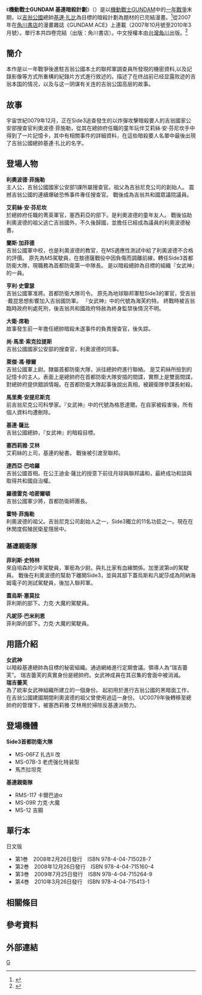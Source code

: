 {{noteTA|G1=GundamUC}}
{{Infobox animanga/Headerofja
|title=機動戰士GUNDAM 基連暗殺計畫
|image= 
|size= 
|japanese= 機動戦士ガンダム ギレン暗殺計画
|english=
|kana= きどうせんしガンダム ギレンあんさつけいかく
|romaji= 
|genre= 
}}
{{Infobox animanga/Manga
|標題= [[機動戰士GUNDAM_基連暗殺計畫|機動戰士GUNDAM 基連暗殺計畫]]
|作者= [[Ark_Performance|Ark Performance]]
|原作= [[富野由悠季|富野由悠季]]
|作畫= [[Ark_Performance|Ark Performance]]
|出版社= [[角川書店|角川書店]]
|連載雜誌= [[GUNDAM_ACE|《GUNDAM ACE》]]
|label= 
|發售日= 
|開始= 2007年
|結束= 完結
|冊數= 4卷
|話數= 
|其他= 
}}
{{Infobox animanga/Footer}}
《'''機動戰士GUNDAM 基連暗殺計劃'''》（{{lang-ja|機動戦士ガンダム ギレン暗殺計画}}）是以[[機動戰士GUNDAM|機動戰士GUNDAM]]中的[[一年戰爭|一年戰爭]]末期，以[[吉翁公國|吉翁公國]]總帥[[扎比家族|基連·扎比]]為目標的暗殺計劃為題材的已完結漫畫。<ref>{{Cite web |url=http://www.kadokawa.co.jp/product/200712000037/ |title=存档副本 |access-date=2014-02-08 |archive-date=2021-01-22 |archive-url=https://web.archive.org/web/20210122140213/https://www.kadokawa.co.jp/product/200712000037/ |dead-url=no }}</ref>從2007年在[[角川書店|角川書店]]的漫畫雜誌《GUNDAM ACE》上連載（2007年10月號至2010年3月號）。單行本共四卷完結（出版：角川書店）。中文授權本由[[台灣角川|台灣角川]]出版。<ref>{{Cite web |url=https://www.kadokawa.com.tw/p1-products_detail.php?id=9d7eikZDuI3wJppaXDkBUE8Dk0pl6vYRfgxHQLPpI0o |title=存档副本 |access-date=2014-02-08 |archive-date=2016-04-13 |archive-url=https://web.archive.org/web/20160413170813/https://www.kadokawa.com.tw/p1-products_detail.php?id=9d7eikZDuI3wJppaXDkBUE8Dk0pl6vYRfgxHQLPpI0o |dead-url=no }}</ref>

== 簡介 ==
本作是以一年戰爭後進駐吉翁公國本土的聯邦軍調查員所發現的機密資料,以及記錄影像等方式所重構的紀錄片方式進行敘述的。描述了在终战前已经显露败迹的吉翁本国的情况，以及与这一阴谋有关连的吉翁公国高层的故事。
== 故事 ==
宇宙世紀0079年12月，正在Side3追查發生的以炸彈攻擊暗殺要人的吉翁國家公安部搜查官利奧波德·菲施勒，從其在總帥府任職的童年玩伴艾莉絲·安·芬尼坎手中得到了一片記憶卡，其中有相關事件的詳細資料，在這些暗殺要人名單中最後出現了吉翁公國總帥基連·扎比的名字。
== 登場人物 ==
'''利奧波德·菲施勒'''<br />

主人公，吉翁公國國家公安部1課所屬搜查官。祖父為吉翁尼克公司的創始人。
震撼吉翁公國的連續爆破恐怖事件專任搜查官。
戰後成為吉翁共和國眾議院議員。

'''艾莉絲·安·芬尼坎'''<br />

於總帥府任職的菁英軍官，塞西莉亞的部下。是利奧波德的童年友人。
戰後協助利奧波德的祖父逃亡吉翁國外，不久後歸國，並擔任已經成為議員的利奧波德秘書。

'''蘭斯·加菲德'''<br />

吉翁公國軍中校，也是利奧波德的教官，在MS適應性測試中給了利奧波德不合格的評價。
原先為MS駕駛員，在敖德薩戰役中因負傷而調離前線，轉任Side3首都防衛大隊，現職務為首都防衛第一中隊長。
是以暗殺總帥為目標的組織『女武神』的一員。

'''亨利·史雷瑟'''<br />

吉翁公國軍准將。首都防衛大隊司令。
原先為地球聯邦軍駐Side3的軍官，受吉翁·戴昆思想影響加入吉翁國防軍。
『女武神』中的代號為海芙約特。
終戰時被吉翁臨時政府判處死刑，後吉翁共和國政府特赦為終身監禁後情況不明。

'''大衛·席勒'''<br />

故事發生前一年擔任總帥暗殺未遂事件的負責搜查官，後失踪。

'''尚·馬里·索克拉提斯'''<br />

吉翁公國國家公安部的搜查官，利奧波德的同事。

'''萊傑·馮·穆爾'''<br />

吉翁公國軍上尉。隸屬首都防衛大隊，派往總帥府進行聯絡。
是艾莉絲所撿到的記憶卡的主人。表面上是總帥府在首都防衛大隊安插的間諜，實際上是雙面間諜，對總帥府提供錯誤情報。在首都防衛大隊起事後說出真相，被親衛隊參謀長射殺。

'''馬里奧·安提尼斯克'''<br />

前吉翁尼克公司科學家。『女武神』中的代號為格恩達爾。在自家被殺害後，所有個人資料均遭刪除。

'''基連·薩比'''<br />

吉翁公國總帥，『女武神』的暗殺目標。

'''塞西莉雅·艾林'''<br />

艾莉絲的上司，基連的秘書。
戰後被引渡至聯邦。

'''達西亞·巴哈羅'''<br />

吉翁公國首相。在公王迪金·薩比的授意下前往月球與聯邦議和，最終成功和談與取得共和國自治權。

'''羅德雷克·哈密爾頓'''<br />

吉翁公國軍少將，首都防衛師團長。

'''霍特·菲施勒'''<br />

利奧波德的祖父。吉翁尼克公司創始人之一，Side3獨立的11名功臣之一。現在在休閒度假殖民衛星隱居中。

=== 基連親衛隊 ===
'''菲利斯·史特林'''<br />

來自培森的少年駕駛員，軍銜為少尉。與扎比家有血緣關係。加里波第α的駕駛員。
戰後在利奧波德的幫助下離開Side3，並與其部下蓋烏斯和凡妮莎成為阿納海姆電子的測試駕駛員，後加入聯邦軍。

'''蓋烏斯·塞莫拉'''<br />

菲利斯的部下。力克·大魔的駕駛員。

'''凡妮莎·巴米利恩'''<br />

菲利斯的部下。力克·大魔的駕駛員。

== 用語介紹 ==
'''女武神'''<br />

以暗殺基連總帥為目標的秘密組織。通過網絡進行定期會議。領導人為“瑞吉蕾芙”。
瑞吉蕾芙的真實身份是總帥府。女武神成員在其召集的會面中被消滅。<br />

'''瑞吉蕾芙'''<br />

為了統率女武神組織所建立的一個身份。
起初用於進行吉翁公國的黑暗面工作，在吉翁公國建國期間利奧波德的祖父曾使用過這一身份。
UC0079年後轉移至總帥府的管理下，被塞西莉雅·艾林用於掃除反基連派勢力。

== 登場機體 ==
'''Side3首都防衛大隊'''
* MS-06FZ 扎古II 改
* MS-07B-3 老虎强化特装型
* 馬杰拉坦克

'''基連親衛隊'''
* RMS-117 卡爾巴迪α
* MS-09R 力克·大魔
* MS-12 吉鋼

== 單行本 ==
日文版
* 第1巻　2008年2月26日發行　ISBN 978-4-04-715028-7
* 第2巻　2008年12月26日發行　ISBN 978-4-04-715160-4
* 第3巻　2009年7月25日發行　ISBN 978-4-04-715264-9
* 第4巻　2010年3月26日發行　ISBN 978-4-04-715413-1
== 相關條目 ==

== 參考資料 ==
{{reflist}}

== 外部連結 ==

{{宇宙世紀|作品}}
[[Category:宇宙世紀|G]]